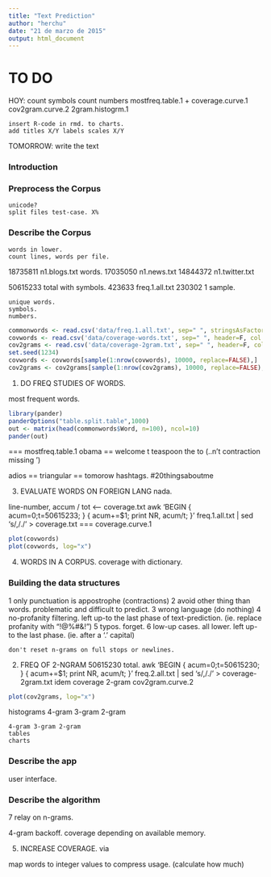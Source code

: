 ```yaml
---
title: "Text Prediction"
author: "herchu"
date: "21 de marzo de 2015"
output: html_document
---
```


# TO DO

HOY:
    count symbols
    count numbers
    mostfreq.table.1
    + coverage.curve.1
    cov2gram.curve.2
    2gram.histogrm.1
    
    insert R-code in rmd. to charts.
    add titles X/Y labels scales X/Y

TOMORROW:
    write the text
    
### Introduction


### Preprocess the Corpus
    unicode?
    split files test-case. X%


### Describe the Corpus

    words in lower.
    count lines, words per file.
    
 18735811 n1.blogs.txt words.
 17035050 n1.news.txt
 14844372 n1.twitter.txt

 50615233 total with symbols.
   423633 freq.1.all.txt
   230302 1 sample.

    unique words.
    symbols.
    numbers.

```r
commonwords <- read.csv('data/freq.1.all.txt', sep=" ", stringsAsFactors=F, nrows=1000, header=F, col.names=c('Freq','Word'))
covwords <- read.csv('data/coverage-words.txt', sep=" ", header=F, col.names=c('Position','Freq'))
cov2grams <- read.csv('data/coverage-2gram.txt', sep=" ", header=F, col.names=c('Position','Freq'))
set.seed(1234)
covwords <- covwords[sample(1:nrow(covwords), 10000, replace=FALSE),]
cov2grams <- cov2grams[sample(1:nrow(cov2grams), 10000, replace=FALSE),]
```

1. DO FREQ STUDIES OF WORDS.

most frequent words.

```r
library(pander)
panderOptions("table.split.table",1000)
out <- matrix(head(commonwords$Word, n=100), ncol=10)
pander(out)
```

=== mostfreq.table.1
obama == welcome
t teaspoon the to (..n't contraction missing ')

adios == triangular == tomorow
hashtags.  #20thingsaboutme

3. EVALUATE WORDS ON FOREIGN LANG
nada.

line-number, accum / tot <-- coverage.txt
awk 'BEGIN { acum=0;t=50615233; } { acum+=$1; print NR, acum/t; }' freq.1.all.txt | sed 's/,/./' >  coverage.txt
=== coverage.curve.1
```r
plot(covwords)
plot(covwords, log="x")
```

4. WORDS IN A CORPUS. coverage with dictionary.


### Building the data structures

1 only punctuation is appostrophe (contractions)
2 avoid other thing than words. problematic and difficult to predict.
3 wrong language (do nothing)
4 no-profanity filtering. left up-to the last phase of text-prediction. (ie. replace profanity with "!@%#&!")
5 typos. forget.
6 low-up cases. all lower. left up-to the last phase. (ie. after a '.' capital)

    don't reset n-grams on full stops or newlines.

2. FREQ OF 2-NGRAM
50615230 total.
awk 'BEGIN { acum=0;t=50615230; } { acum+=$1; print NR, acum/t; }' freq.2.all.txt | sed 's/,/./' > coverage-2gram.txt
idem coverage 2-gram
cov2gram.curve.2
```r
plot(cov2grams, log="x")
```


histograms 4-gram 3-gram 2-gram

    4-gram 3-gram 2-gram
    tables
    charts


### Describe the app

user interface.


### Describe the algorithm

7 relay on n-grams.

4-gram backoff. coverage depending on available memory.

5. INCREASE COVERAGE.
    via 

map words to integer values to compress usage. (calculate how much)

